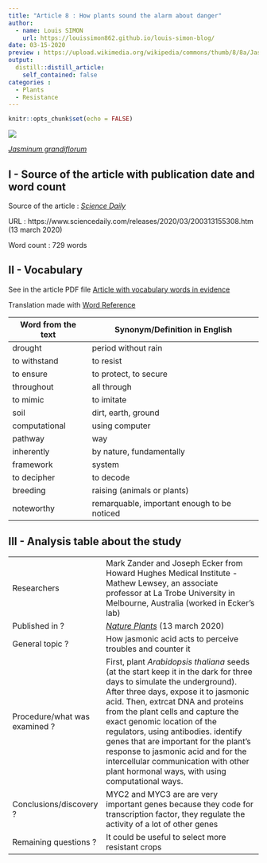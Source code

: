 ```yaml
---
title: "Article 8 : How plants sound the alarm about danger"
author:
  - name: Louis SIMON
    url: https://louissimon862.github.io/louis-simon-blog/
date: 03-15-2020
preview : https://upload.wikimedia.org/wikipedia/commons/thumb/8/8a/Jasminum_grandiflorum.jpg/1200px-Jasminum_grandiflorum.jpg
output:
  distill::distill_article:
    self_contained: false
categories :
  - Plants
  - Resistance
---
```


```r
knitr::opts_chunk$set(echo = FALSE)
```

![](https://upload.wikimedia.org/wikipedia/commons/thumb/8/8a/Jasminum_grandiflorum.jpg/1200px-Jasminum_grandiflorum.jpg)

[*Jasminum grandiflorum*](https://en.wikipedia.org/wiki/Jasmonate)

## I - Source of the article with publication date and word count

Source of the article : [*Science Daily*](https://www.sciencedaily.com/releases/2020/03/200313155308.htm)

URL : https://www.sciencedaily.com/releases/2020/03/200313155308.htm (13 march 2020)
 
Word count : 729 words
 
## II - Vocabulary

See in the article PDF file [Article with vocabulary words in evidence](https://github.com/LouisSimon862/louis-simon-blog/blob/master/pdf/Article8%2Bvoc.pdf)

Translation made with [Word Reference](https://www.wordreference.com/)

| Word from the text | Synonym/Definition in English | French translation |
| ------------------- | ------------------------------ |
| drought | period without rain | sécheresse |
| to withstand | to resist | résister |
| to ensure | to protect, to secure | assurer |
| throughout | all through | d'un bout à l'autre |
| to mimic | to imitate | imiter, mimer |
| soil | dirt, earth, ground | sol, terre |
| computational | using computer | informatique |
| pathway | way | voie, manière |
| inherently | by nature, fundamentally | intrinsèquement, en soi |
| framework | system | système, structure |
| to decipher | to decode | déchiffrer |
| breeding | raising (animals or plants) | élevage |
| noteworthy | remarquable, important enough to be noticed | notable, marquant |

## III - Analysis table about the study

|                              |                                                                     |
| ---------------------------- | ------------------------------------------------------------------- |
| Researchers                  | Mark Zander and Joseph Ecker from Howard Hughes Medical Institute - Mathew Lewsey, an associate professor at La Trobe University in Melbourne, Australia (worked in Ecker's lab) |
| Published in ?                |  [*Nature Plants*](https://www.nature.com/articles/s41477-020-0605-7#Sec9) (13 march 2020)              |
| General topic ?               | How jasmonic acid acts to perceive troubles and counter it |
| Procedure/what was examined ? | First, plant *Arabidopsis thaliana* seeds (at the start keep it in the dark for three days to simulate the underground). After three days, expose it to jasmonic acid. Then, extrcat DNA and proteins from the plant cells and capture the exact genomic location of the regulators, using antibodies. identify genes that are important for the plant's response to jasmonic acid and for the intercellular communication with other plant hormonal ways, with using computational ways.|  
| Conclusions/discovery ?       | MYC2 and MYC3 are are very important genes because they code for transcription factor, they regulate the activity of a lot of other genes |
| Remaining questions ?         | It could be useful to select more resistant crops |



